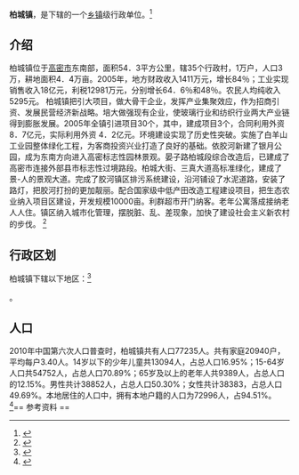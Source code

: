 {{中国乡级行政区|37/07/85/100/000}}

'''柏城镇'''，是{{PRC admin/fullname|37/07/85/100/000|3}}下辖的一个[[乡镇|乡镇]]级行政单位。<ref>{{PRC admin/ref sgc|{{PRC admin/parent|37/07/85/100/000}}}}</ref>
== 介绍==
柏城镇位于[[高密市|高密市]]东南部，面积54．3平方公里，辖35个行政村，1万户，人口3万，耕地面积4．4万亩。2005年，地方财政收入1411万元，增长84％；工业实现销售收入18亿元，利税12981万元，分别增长64．6％和48％。农民人均纯收入5295元。 柏城镇把引大项目，做大骨干企业，发挥产业集聚效应，作为招商引资、发展民营经济新战略。培大做强现有企业，使玻璃行业和纺织行业两大产业链得到膨胀发展。2005年全镇引进项目30个，其中，建成项目3个，合同利用外资8．7亿元，实际利用外资 4．2亿元。环境建设实现了历史性突破。实施了白羊山工业园整体绿化工程，为客商投资兴业打造了良好的基础。依胶河新建了银月公园，成为东南方向进入高密标志性园林景观。晏子路柏城段综合改造后，已建成了高密市连接外部县市标志性过境路段。柏城大街、三真大道高标准绿化，建成了景-人的景观大道。完成了胶河镇区排污系统建设，沿河铺设了水泥道路，安装了路灯，把胶河打扮的更加靓丽。配合国家级中低产田改造工程建设项目，把生态农业纳入项目区建设，开发规模10000亩。利群超市开门纳客。老年公寓落成接纳老人人住。镇区纳入城市化管理，摆脱脏、乱、差现象，加快了建设社会主义新农村的步伐。 <ref>{{Cite web |url=http://www.tcmap.com.cn/shandong/gaomi_baichengzhen.html |title=山东潍坊高密市柏城镇 |access-date=2018-02-27 |archive-date=2019-09-01 |archive-url=https://web.archive.org/web/20190901155414/http://www.tcmap.com.cn/shandong/gaomi_baichengzhen.html |dead-url=no }}</ref>
== 行政区划 ==

柏城镇下辖以下地区：<ref>{{PRC admin/ref sgc|37/07/85/100/000}}</ref>

{{PRC admin/children|37/07/85/100/000}}。


== 人口 ==

2010年中国第六次人口普查时，柏城镇共有人口77235人。共有家庭20940户，平均每户3.40人。14岁以下的少年儿童共13094人，占总人口16.95%；15-64岁人口共54752人，占总人口70.89%；65岁及以上的老年人共9389人，占总人口的12.15%。男性共计38852人，占总人口50.30%；女性共计38383，占总人口49.69%。本地居住的人口中，拥有本地户籍的人口为72996人，占94.51%。<ref name="人口普查2010">{{cite web| url =http://www.yearbookchina.com/navipage-n2013030152000017.html| title =《中国2010年人口普查分乡、镇、街道资料》| author =中国国务院人口普查办公室、中国国家统计局人口就业统计司等| year =2010| website =统计年鉴分享平台| page =表15 山东省乡、镇、街道人口| format =收费| access-date =2018-07-19| archive-url =https://web.archive.org/web/20180719084356/http://www.yearbookchina.com/navipage-n2013030152000017.html| archive-date =2018-07-19| dead-url =no}}</ref>== 参考资料 ==

{{reflist}}

{{PRC admin/navcat|37/07/85/100/000}}